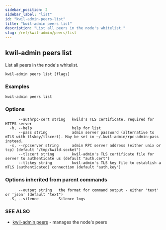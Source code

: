 ```yaml
---
sidebar_position: 2
sidebar_label: "list"
id: "kwil-admin-peers-list"
title: "kwil-admin peers list"
description: "List all peers in the node's whitelist."
slug: /ref/kwil-admin/peers/list
---
```


## kwil-admin peers list

List all peers in the node's whitelist.

```
kwil-admin peers list [flags]
```

### Examples

```
kwil-admin peers list
```

### Options

```
      --authrpc-cert string   kwild's TLS certificate, required for HTTPS server
  -h, --help                  help for list
      --pass string           admin server password (alternative to mTLS with tlskey/tlscert). May be set in ~/.kwil-admin/rpc-admin-pass instead.
  -s, --rpcserver string      admin RPC server address (either unix or tcp) (default "/tmp/kwild.socket")
      --tlscert string        kwil-admin's TLS certificate file for server to authenticate us (default "auth.cert")
      --tlskey string         kwil-admin's TLS key file to establish a mTLS (authenticated) connection (default "auth.key")
```

### Options inherited from parent commands

```
      --output string   the format for command output - either 'text' or 'json' (default "text")
  -S, --silence         Silence logs
```

### SEE ALSO

* [kwil-admin peers](/docs/ref/kwil-admin/peers)	 - manages the node's peers

